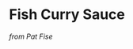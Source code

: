 # Fish Curry Sauce
_from Pat Fise_
\begin{recipe}{Fish Curry Sauce}{4}{15 minutes}
\freeform This is a good recipe for adding some flavor to your favorite fish
\ingredient[1]{}{Shallot}
\ingredient[1]{cup}{coconut milk}
\ingredient[2]{tablespoons}{oil}
\ingredient[1.5]{cups}{coconut milk}

Finely dice and saute shallots in the oil. Add curry paste and coconut milk. Bring to a simmer. Add in salt and any desired seasonings to taste.

Add in the fish and cook for 5-7 minutes until the fish is flakey.

\freeform Garnish with cilantro and serve with white wine.
\end{recipe}
<!-- Type:Sauce -->
<!-- Cook:PFise -->
